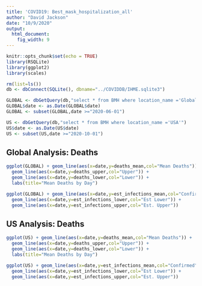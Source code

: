 ```yaml
---
title: 'COVID19: Best_mask_hospitalization_all'
author: "David Jackson"
date: "10/9/2020"
output: 
  html_document: 
    fig_width: 9
---
```


```r
knitr::opts_chunk$set(echo = TRUE)
library(RSQLite)
library(ggplot2)
library(scales)
```
```r
rm(list=ls())
db <- dbConnect(SQLite(), dbname="../COVIDDB/IHME.sqlite3")
```
```r
GLOBAL <- dbGetQuery(db,"select * from BMH where location_name ='Global'")
GLOBAL$date <- as.Date(GLOBAL$date)
GLOBAL <- subset(GLOBAL,date >="2020-06-01")
```
```r
US <- dbGetQuery(db,"select * from BMH where location_name ='USA'")
US$date <- as.Date(US$date)
US <- subset(US,date >="2020-10-01")
```

## Global Analysis: Deaths

```r
ggplot(GLOBAL) + geom_line(aes(x=date,y=deaths_mean,col="Mean Deaths")) +
  geom_line(aes(x=date,y=deaths_upper,col="Upper")) +
  geom_line(aes(x=date,y=deaths_lower,col="Lower")) +
  labs(title="Mean Deaths by Day")
```
```r
ggplot(GLOBAL) + geom_line(aes(x=date,y=est_infections_mean,col="Confirmed")) +
  geom_line(aes(x=date,y=est_infections_lower,col="Est Lower")) +
  geom_line(aes(x=date,y=est_infections_upper,col="Est. Upper"))
```

## US Analysis: Deaths

```r
ggplot(US) + geom_line(aes(x=date,y=deaths_mean,col="Mean Deaths")) +
  geom_line(aes(x=date,y=deaths_upper,col="Upper")) +
  geom_line(aes(x=date,y=deaths_lower,col="Lower")) +
  labs(title="Mean Deaths by Day")
```
```r
ggplot(US) + geom_line(aes(x=date,y=est_infections_mean,col="Confirmed")) +
  geom_line(aes(x=date,y=est_infections_lower,col="Est Lower")) +
  geom_line(aes(x=date,y=est_infections_upper,col="Est. Upper"))
```
